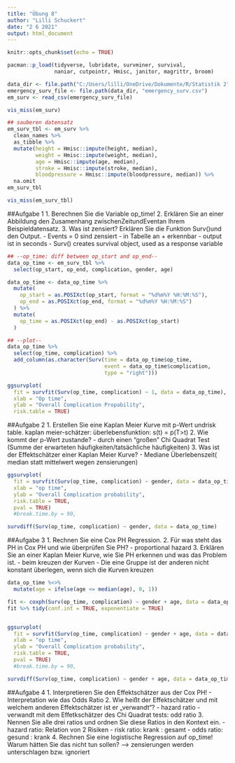 ---
title: "Übung 8"
author: "Lilli Schuckert"
date: "2 6 2021"
output: html_document
---

```{r setup, include=FALSE}
knitr::opts_chunk$set(echo = TRUE)

pacman::p_load(tidyverse, lubridate, survminer, survival,
               naniar, cutpointr, Hmisc, janitor, magrittr, broom)

data_dir <- file.path("C:/Users/lilli/OneDrive/Dokumente/R/Statistik 2")
emergency_surv_file <- file.path(data_dir, "emergency_surv.csv")
em_surv <- read_csv(emergency_surv_file)

vis_miss(em_surv)

## sauberen datensatz
em_surv_tbl <- em_surv %>%
  clean_names %>% 
  as_tibble %>%
  mutate(height = Hmisc::impute(height, median),
         weight = Hmisc::impute(weight, median),
         age = Hmisc::impute(age, median),
         stroke = Hmisc::impute(stroke, median),
         bloodpressure = Hmisc::impute(bloodpressure, median)) %>%
  na.omit
em_surv_tbl

vis_miss(em_surv_tbl)
```

##Aufgabe 1
1. Berechnen Sie die Variable op_time!
2. Erklären Sie an einer Abbildung den Zusamenhang zwischenZeitundEventan Ihrem Beispieldatensatz.
3. Was ist zensiert? Erklären Sie die Funktion Surv()und den Output.
  - Events = 0 sind zensiert
  - in Tabelle an + erkennbar
  - output ist in seconds
  - Surv() creates survival object, used as a response variable

```{r}
## --op_time: diff between op_start and op_end--
data_op_time <- em_surv_tbl %>% 
  select(op_start, op_end, complication, gender, age)

data_op_time <- data_op_time %>% 
  mutate(
    op_start = as.POSIXct(op_start, format = "%d%m%Y %H:%M:%S"),
    op_end = as.POSIXct(op_end, format = "%d%m%Y %H:%M:%S")
  ) %>% 
  mutate(
    op_time = as.POSIXct(op_end) - as.POSIXct(op_start)
  )

## --plot--
data_op_time %>%
  select(op_time, complication) %>% 
  add_column(as.character(Surv(time = data_op_time$op_time,
                               event = data_op_time$complication,
                               type = "right")))

ggsurvplot(
  fit = survfit(Surv(op_time, complication) ~ 1, data = data_op_time), 
  xlab = "Op time", 
  ylab = "Overall Complication Propability",
  risk.table = TRUE)
```

##Aufgabe 2
1. Erstellen Sie eine Kaplan Meier Kurve mit p-Wert undrisk table.
kaplan meier-schätzer: überlebensfunktion: s(t) = p(T>t)
2. Wie kommt der p-Wert zustande?
  - durch einen "großen" Chi Quadrat Test (Summe der erwarteten häufigkeiten/tatsächliche häufigkeiten)
3. Was ist der Effektschätzer einer Kaplan Meier Kurve?
  - Mediane Überlebenszeit( median statt mittelwert wegen zensierungen)

```{r}

ggsurvplot(
  fit = survfit(Surv(op_time, complication) ~ gender, data = data_op_time), 
  xlab = "op time", 
  ylab = "Overall Complication probability",
  risk.table = TRUE,
  pval = TRUE)
  #break.time.by = 90,

survdiff(Surv(op_time, complication) ~ gender, data = data_op_time)
```

##Aufgabe 3
1. Rechnen Sie eine Cox PH Regression.
2. Für was steht das PH in Cox PH und wie überprüfen Sie PH?
  - proportional hazard
3. Erklären Sie an einer Kaplan Meier Kurve, wie Sie PH erkennen und was das Problem ist.
  - beim kreuzen der Kurven
  - Die eine Gruppe ist der anderen nicht konstant überlegen, wenn sich die Kurven kreuzen

```{r}

data_op_time %<>%
  mutate(age = ifelse(age <= median(age), 0, 1))

fit <- coxph(Surv(op_time, complication) ~ gender + age, data = data_op_time)
fit %>% tidy(conf.int = TRUE, exponentiate = TRUE)


ggsurvplot(
  fit = survfit(Surv(op_time, complication) ~ gender + age, data = data_op_time), 
  xlab = "op time", 
  ylab = "Overall Complication probability",
  risk.table = TRUE,
  pval = TRUE)
  #break.time.by = 90,

survdiff(Surv(op_time, complication) ~ gender + age, data = data_op_time)
```

##Aufgabe 4
1. Interpretieren Sie den Effektschätzer aus der Cox PH!
  - Interpretation wie das Odds Ratio
2. Wie heißt der Effektschätzer und mit welchem anderen Effektschätzer ist er „verwandt“?
  - hazard ratio
  - verwandt mit dem Effetkschätzer des Chi Quadrat tests: odd ratio
3. Nennen Sie alle drei ratios und ordnen Sie diese Ratios in den Kontext ein.
  - hazard ratio: Relation von 2 Risiken
  - risk ratio: krank : gesamt
  - odds ratio: gesund : krank
4. Rechnen Sie eine logistische Regression auf op_time! Warum hätten Sie das nicht tun sollen?
  --> zensierungen werden unterschlagen bzw. ignoriert

```{r}

```

